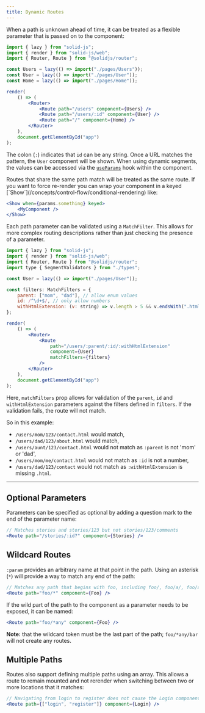 ```yaml
---
title: Dynamic Routes
---
```


When a path is unknown ahead of time, it can be treated as a flexible parameter that is passed on to the component:

```jsx
import { lazy } from "solid-js";
import { render } from "solid-js/web";
import { Router, Route } from "@solidjs/router";

const Users = lazy(() => import("./pages/Users"));
const User = lazy(() => import("./pages/User"));
const Home = lazy(() => import("./pages/Home"));

render(
	() => (
		<Router>
			<Route path="/users" component={Users} />
			<Route path="/users/:id" component={User} />
			<Route path="/" component={Home} />
		</Router>
	),
	document.getElementById("app")
);

```

The colon (`:`) indicates that `id` can be any string.
Once a URL matches the pattern, the `User` component will be shown.
When using dynamic segments, the values can be accessed via the [`useParams`](/reference/solid-router/primitives/use-router) hook within the component.

<Callout title="Note on Animation/Transitions">
Routes that share the same path match will be treated as the same route.
If you want to force re-render you can wrap your component in a keyed [`Show`](/concepts/control-flow/conditional-rendering) like:

```jsx
<Show when={params.something} keyed>
	<MyComponent />
</Show>
```

</Callout>

Each path parameter can be validated using a `MatchFilter`.
This allows for more complex routing descriptions rather than just checking the presence of a parameter.

```jsx
import { lazy } from "solid-js";
import { render } from "solid-js/web";
import { Router, Route } from "@solidjs/router";
import type { SegmentValidators } from "./types";

const User = lazy(() => import("./pages/User"));

const filters: MatchFilters = {
	parent: ["mom", "dad"], // allow enum values
	id: /^\d+$/, // only allow numbers
	withHtmlExtension: (v: string) => v.length > 5 && v.endsWith(".html"), // we want an `*.html` extension
};

render(
	() => (
		<Router>
			<Route
				path="/users/:parent/:id/:withHtmlExtension"
				component={User}
				matchFilters={filters}
			/>
		</Router>
	),
	document.getElementById("app")
);

```

Here, `matchFilters` prop allows for validation of the `parent`, `id` and `withHtmlExtension` parameters against the filters defined in `filters`.
If the validation fails, the route will not match.

So in this example:

- `/users/mom/123/contact.html` would match,
- `/users/dad/123/about.html` would match,
- `/users/aunt/123/contact.html` would not match as `:parent` is not 'mom' or 'dad',
- `/users/mom/me/contact.html` would not match as `:id` is not a number,
- `/users/dad/123/contact` would not match as `:withHtmlExtension` is missing `.html`.

---

## Optional Parameters

Parameters can be specified as optional by adding a question mark to the end of the parameter name:

```jsx
// Matches stories and stories/123 but not stories/123/comments
<Route path="/stories/:id?" component={Stories} />

```

## Wildcard Routes

`:param` provides an arbitrary name at that point in the path.
Using an asterisk (`*`) will provide a way to match any end of the path:

```jsx
// Matches any path that begins with foo, including foo/, foo/a/, foo/a/b/c
<Route path="foo/*" component={Foo} />

```

If the wild part of the path to the component as a parameter needs to be exposed, it can be named:

```jsx
<Route path="foo/*any" component={Foo} />

```

**Note:** that the wildcard token must be the last part of the path; `foo/*any/bar` will not create any routes.

## Multiple Paths

Routes also support defining multiple paths using an array.
This allows a route to remain mounted and not rerender when switching between two or more locations that it matches:

```jsx
// Navigating from login to register does not cause the Login component to re-render
<Route path={["login", "register"]} component={Login} />

```
